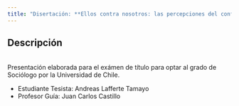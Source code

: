 ---
title: "Disertación: **Ellos contra nosotros: las percepciones del conflicto social. Un análisis comparado de sus determinantes**"
---
## Descripción
<br>Presentación elaborada para el exámen de título para optar al grado de Sociólogo por la Universidad de Chile.</br>  

- Estudiante Tesista: Andreas Lafferte Tamayo
- Profesor Guía: Juan Carlos Castillo

